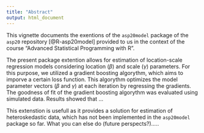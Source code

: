 ```yaml
---
title: "Abstract"
output: html_document
---
```


This vignette documents the exentions of the `asp20model` package of the `asp20` repository [@R-asp20model] provided to us in the context of the course "Advanced Statistical Programming with R". 

The present package extention allows for estimation of location-scale regression models considering location ($\beta$) and scale ($\gamma$) parameters. For this purpose, we utilized a gradient boosting algorythm, which aims to imporve a certain loss function. This algorythm optimizes the model parameter vectors ($\beta$ and $\gamma$) at each iteration by regressing the gradients. The goodness of fit of the gradient boosting algorythm was evaluated using simulated data. Results showed that ...

This extenstion is usefull as it provides a solution for estimation of heteroskedastic data, which has not been implemented in the `asp20model` package so far. What you can else do (future perspects?).....




